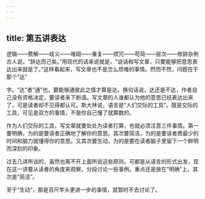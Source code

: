 ```yaml
---
---
---
```

title: 第五讲表达
---



逻辑——费解——歧义——堆砌——重复——烦冗——苟简——层次——修辞杂例古人说，“辞达而己矣。”用现代的话来说就是，“说话和写文章，只要能够把意思表达出来就是了。”这样看起来，写文章也不是怎么烦难的事情。然而不然，问题在于那个“达”

字。“达”者“通”也，要能够通彼此之情才算是达。换句话说，达还是不达，作者自己没有资格决定，要读者来下断语。写文章的人谁都认为他的意思已经表达出来了，可是读者却不见得都认可。斯大林说，语言是“人们交际的工具”。既是交际的工具，可见是双方的事情，不是你自己懂了就算数的。

作为人们交际的工具，写文章就要处处为读者打算，也就必须注意三件事情。第一要明确，为的是要读者正确地了解你的意思。其次要简洁，为的是要读者费最少的时间和脑力就懂得你的意思。又其次要生动，为的是要在读者脑子里留下一个鲜明而深刻的印象。

过去几讲所谈的，虽然也离不开上面所说这些原则，可都是从语言的形式出发，现在这一讲要从读者的角度来观察，分段讨论一些事例。重点还是放在“明确”上，其次是“简洁”。

至于“生动”，那是百尺竿头更进一步的事情，就暂时不去讨论了。